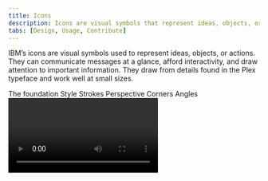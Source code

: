 ```yaml
---
title: Icons
description: Icons are visual symbols that represent ideas, objects, or actions. They draw from details in the Plex typeface, and communicate information at a glance.
tabs: [Design, Usage, Contribute]
---
```


<PageDescription>

IBM’s icons are visual symbols used to represent ideas, objects, or actions.
They can communicate messages at a glance, afford interactivity, and draw
attention to important information. They draw from details found in the Plex
typeface and work well at small sizes.

</PageDescription>

<AnchorLinks>
  <AnchorLink>The foundation</AnchorLink>
  <AnchorLink>Style</AnchorLink>
  <AnchorLink>Strokes</AnchorLink>
  <AnchorLink>Perspective</AnchorLink>
  <AnchorLink>Corners</AnchorLink>
  <AnchorLink>Angles</AnchorLink>
</AnchorLinks>

<Video vimeoId="281513611" />

## Resources

<Row className="resource-card-group">
<Column colMd={4} colLg={4} noGutterSm>
    <ResourceCard
      subTitle="Setup the IBM Design kit"
      aspectRatio="2:1"
      href="sketch://add-library/cloud/nwqmkt"
      >

![](../images/SketchIcon.svg)

  </ResourceCard>
</Column>
<Column colMd={4} colLg={4} noGutterSm>
    <ResourceCard
      subTitle="IBM Icons GitHub repo"
      aspectRatio="2:1"
      href="https://github.com/carbon-design-system/carbon/tree/master/packages/icons"
      >

![](/images/github-icon.png)

  </ResourceCard>
</Column>
</Row>

## The foundation

The square grid is the underlying fabric of all IBM icons and is used as the foundation to determine line thickness, proportion, shape and positioning across the entire set of icons. The grid helps guide design decisions, which will ensure a unified approach but more importantly allows flexibility in creating the appropriate shape needed to communicate the right idea.

<Video src="/videos/icon-grid.mp4" poster="/images/icon-grid-poster.svg" />

### Base grid

IBM icons are drawn on a pixel based grid of 32px x 32px and scaled down linearly to different sizes. Use the the grid as your basic guideline to snap the artwork in place. We recommend making fine tuned adjustments during your process to support the best shape and details for the shape you’re trying to achieve.
three icons explaining clearance

<ArtDirection>

![32 x 32 base grid](/images/32x32-base-grid-comp-mobile.svg)
![32 x 32 base grid](/images/32x32-base-grid-comp.svg)

</ArtDirection>
<Row>
<Column colMd={4} colLg={4}>
<DoDontExample type="do">

![Grid do example](images/base-grid-do.svg)

</DoDontExample>
</Column>
<Column colMd={4} colLg={4}>
<DoDontExample type="dont">

![Grid don't example](images/base-grid-dont.svg)

</DoDontExample>
</Column>
</Row>

<Row>
<Column colMd={4} colLg={4}>
<DoDontExample type="do" caption="Align design elements to the pixel grid.">

![Example on pixel grid](images/align-element-do.svg)

</DoDontExample>
</Column>
<Column colMd={4} colLg={4}>
<DoDontExample type="dont" caption="Avoid random decimal points in the x- and y- coordinates.">

![Example off pixel grid](images/align-element-dont.svg)

</DoDontExample>
</Column>
</Row>

### Padding

The grid contains 2px padding. This ensures icons will retain their desired scale and white space surrounding them when exported. Only extend artwork into the padding for additional visual weight or for specific details required to define the shapes content, meaning or character.
three icons explaining clearance

<ArtDirection>

![grid padding example](/images/32x32-base-grid-padding-mobile.svg)
![grid padding example](/images/32x32-base-grid-padding.svg)

</ArtDirection>

<Row>
<Column colMd={4} colLg={4}>
<DoDontExample type="do" caption="Icon should remain inside the padding.">
<ArtDirection>

![icon with correct padding](images/padding-do-mobile.svg)
![icon with correct padding](images/padding-do.svg)

</ArtDirection>
</DoDontExample>
</Column>
<Column colMd={4} colLg={4}>
<DoDontExample type="dont" caption="Don’t place any part of the icon in the padding area.">
<ArtDirection>

![icon with incorrect padding](images/padding-dont.svg)
![icon with incorrect padding](images/padding-dont-mobile.svg)

</ArtDirection>
</DoDontExample>
</Column>
</Row>

<Row>
<Column colMd={4} colLg={4}>
<DoDontExample type="do" caption="Do extend icons into padding if additional space is needed.">
<ArtDirection>

![example showing how to correctly extend icons in to padding](images/padding-extend-do-mobile.svg)
![example showing how to correctly extend icons in to padding](images/padding-extend.svg)

</ArtDirection>
</DoDontExample>
</Column>
<Column colMd={4} colLg={4}>
<DoDontExample type="dont" caption="Don’t crowd the design elements—make sure there is enough space between them.">
<ArtDirection>

![example showing incorrect icon padding](images/padding-extend-dont-mobile.svg)
![example showing incorrect icon padding](images/padding-crowd.svg)

</ArtDirection>
</DoDontExample>
</Column>
</Row>

### Keyshapes

Key lines give you consistent sizes for basic shapes or proportions across the icon set. This makes it easier to create a visually stable foundation and helps to establish relationships between the similarly proportioned icons and the objects or ideas they represent.

<ArtDirection>

![keyshape comp](images/keyshape-comp-mobile.svg)
![keyshape comp](images/keyshape-comp.svg)

</ArtDirection>

<ArtDirection>

![keyshape exmaple](images/keyshape-examples-02-mobile.svg)
![keyshape exmaple](images/keyshape-examples.svg)

</ArtDirection>

<Row>
<Column colMd={4} colLg={4}>
<DoDontExample type="do" caption="Do use the keyshape that best demonstrates the proportion of the metaphor.">
<ArtDirection>

![correct keyshape proportions](images/keyshape-proportions-do-mobile.svg)
![correct keyshape proportions](images/keyshape-proportions-do.svg)

</ArtDirection>
</DoDontExample>
</Column>
<Column colMd={4} colLg={4}>
<DoDontExample type="dont" caption="Don’t use keyshapes that don’t reflect the real form of the metaphor.">
<ArtDirection>

![incorrect keyshape proportions](images/keyshape-proportions-dont-mobile.svg)
![incorrect keyshape proportions](images/keyshape-proportions-dont.svg)

</ArtDirection>
</DoDontExample>
</Column>
</Row>

<Row>
<Column colMd={4} colLg={4}>
<DoDontExample type="do" caption="Do extend content beyond the keyshapes for proper form if needed.">
<ArtDirection>

![proper keyshape form example](images/keyshape-proper-form-do-mobile.svg)
![proper keyshape form example](images/keyshape-proper-form-do.svg)

</ArtDirection>
</DoDontExample>
</Column>
<Column colMd={4} colLg={4}>
<DoDontExample type="dont" caption="Don’t force the content to fit inside the keyshape.">
<ArtDirection>

![incorrect keyshape form example](images/keyshape-proper-form-dont-mobile.svg)
![incorrect keyshape form example](images/keyshape-proper-form-dont.svg)

</ArtDirection>
</DoDontExample>
</Column>
</Row>

## Style

The stylistic conventions of IBM icons deliver a meaningful bond with our typeface IBM Plex™. Each icon is intentionally designed to harmoniously pair by sharing distinct details and characteristics found in the letterforms. The video below demonstrates some of these relationships between icons and letter which allows them to family well together visually.

<Video src="/videos/icon-style.mp4" poster="/images/icon-style-poster.jpg" />

<Row>
<Column colMd={4} colLg={6}>
<ArtDirection>

![rounded exterior icon example](images/style-rounded-exteriors-mobile.svg)
![rounded exterior icon example](images/style-rounded-exteriors.svg)

</ArtDirection>
<Caption>Rounded exteriors with 90° interiors</Caption>

</Column>
<Column colMd={4} colLg={6}>
<ArtDirection>

![square terminals example](images/style-square-terminals-mobile.svg)
![square terminals example](images/style-square-terminals.svg)

</ArtDirection>
<Caption>Square terminals</Caption>

</Column>
<Column colMd={4} colLg={6}>

![slab characteristics](images/style-slab-characteristics.svg)

<Caption>Slab characteristics</Caption>

</Column>
<Column colMd={4} colLg={6}>

![distinctive point on tips](images/style-distinctive-tips.svg)

<Caption>Distinctive point on tips</Caption>

</Column>
</Row>

## Strokes

One icon should not look heavier or lighter than other icons of the same size. Nor should there be different weights within one icon. Maintain the same visual weight by using a 2px stroke for all icons. There are a few exceptions to this rule and occur when the icons is complex or has a certain density of line (see below).

<ArtDirection>

![](images/strokes-visual-weight-mobile.svg)
![](images/strokes-visual-weight.svg)

</ArtDirection>
<Row>
<Column colMd={4} colLg={4}>
<DoDontExample type="do" caption="Do be consistent with 2px stroke weights.">

![consistent stroke weights](images/strokes-consistent-weights-do.svg)

</DoDontExample>
</Column>
<Column colMd={4} colLg={4}>
<DoDontExample type="dont" caption="Don’t use inconsistent stroke weights. They’ll feel unbalanced and look like a mistake.">

<ArtDirection>

![inconsistent stroke weights](/images/strokes-consistent-weights-dont-mobile.svg)
![inconsistent stroke weights](/images/strokes-consistent-weights-dont.svg)

</ArtDirection>

</DoDontExample>
</Column>
</Row>

<Row>
<Column colMd={4} colLg={4}>
<DoDontExample type="do" caption="Do use a 1.5px stroke in instances where complex details are unavoidable.">
<ArtDirection>

![complex details with stroke example](/images/strokes-complex-details-do-mobile.svg)
![complex details with stroke example](/images/strokes-complex-details-do.svg)

</ArtDirection>
</DoDontExample>
</Column>
<Column colMd={4} colLg={4}>
<DoDontExample type="dont" caption="Don’t make icons feel visually heavier than the rest of the set.">
<ArtDirection>

![incorrect stroke examples](/images/strokes-complex-details-dont-mobile.svg)
![incorrect stroke examples](/images/strokes-complex-details-dont.svg)

</ArtDirection>
</DoDontExample>
</Column>
</Row>

## Perspective

The IBM Icons are designed and ready to use but if creating a icon to contribute back into the library please be sure to avoid dimensional representations and use more objective vantage points that are straight-on or profile views.

<Row>
<Column colMd={4} colLg={4}>
<DoDontExample type="do" caption="Use icon as it is.">

![correct icon perspective](images/perspective-do.svg)

</DoDontExample>
</Column>
<Column colMd={4} colLg={4}>
<DoDontExample type="dont" caption="Don’t create icon in dimensional.">

![incorrect icon in dimensional](images/perspective-dont.svg)

</DoDontExample>
</Column>
</Row>

## Corners

Use a consistent corner radius of 2px for round shapes. The 2px radius can be increased by a multiple of two when necessary to make the icon’s metaphor understandable or object shape clearly defined.

Use an additional radius to make the metaphor reflect the real form of the object.

<!-- TODO: join mobiles images and add ArtDirection -->

<ArtDirection>

![](/images/corner-radius-comp-02-mobile.svg)
![](/images/corner-radius-comp1.svg)

</ArtDirection>
<Row>
<Column colMd={4} colLg={4}>
<DoDontExample type="do" caption="Do use squared corners when needed to reflect the real form of the metaphor.">

<ArtDirection>

![corner radius example](images/corner-radius-do-mobile.svg)
![corner radius example](images/corner-radius-do.svg)

</ArtDirection>
</DoDontExample>
</Column>
<Column colMd={4} colLg={4}>
<DoDontExample type="dont" caption="Don’t force rounded corners if they don’t work for your metaphor.">
<ArtDirection>

![incorrect rounded corners](images/corner-radius-dont-mobile.svg)
![incorrect rounded corners](images/corner-radius-dont.svg)

</ArtDirection>
</DoDontExample>
</Column>
</Row>

<Row>
<Column colMd={4} colLg={4}>
<DoDontExample type="do" caption="Do square the tips of arrows.">
<ArtDirection>

![square tip arrows](images/arrows-do-mobile.svg)
![square tip arrows](images/arrows-do.svg)

</ArtDirection>
</DoDontExample>
</Column>
<Column colMd={4} colLg={4}>
<DoDontExample type="dont" caption="Don’t use rounded arrow tips.">
<ArtDirection>

![rounded tip arrows](images/arrows-dont-mobile.svg)
![rounded tip arrows](images/arrows-dont.svg)

</ArtDirection>
</DoDontExample>
</Column>
</Row>

## Angles

Use 45° angles for even anti-aliasing or increments of 15° whenever possible for other angles needed to best depict the shape you’re creating for your metaphor. You can create harmony across the icon set by consistently making angle sit on the same increments.

<ArtDirection>

![angles](images/angles-rotate-comp-mobile.svg)
![angles](images/angles-rotate-comp.svg)

</ArtDirection>
<ArtDirection>

![angles example](images/angles-example-comp-02-mobile.svg)
![angles example](images/angles-example-comp.svg)

</ArtDirection>
<Row>
<Column colMd={4} colLg={4}>
<DoDontExample type="do" caption="Do use multiples of 15° or an angle that best represents the metaphor when necessary.">
<ArtDirection>

![angles](images/angles-do-mobile.svg)
![angles](images/angles-do.svg)

</ArtDirection>
</DoDontExample>
</Column>
<Column colMd={4} colLg={4}>
<DoDontExample type="dont" caption="Don’t use 45° angles exclusively for all icons. It won’t work.">
<ArtDirection>

![incorrect angles](images/angles-dont-mobile.svg)
![incorrect angles](images/angles-dont.svg)

</ArtDirection>
</DoDontExample>
</Column>
</Row>
